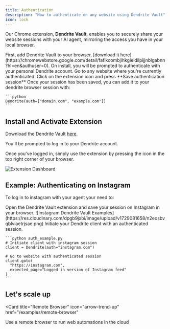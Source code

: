```yaml
---
title: Authentication
description: "How to authenticate on any website using Dendrite Vault"
icon: lock
---
```


Our Chrome extension, **Dendrite Vault**, enables you to securely share your website sessions with your AI agent, mirroring the access you have in your local browser.

<Steps>
  <Step title="Download the extension">
    First, add Dendrite Vault to your browser, [download it here](https://chromewebstore.google.com/detail/faflkoombjlhkgieldilpijjnblgabnn?hl=en&authuser=0). On install, you will be prompted to authenticate
    with your personal Dendrite account.
  </Step>
  <Step title="Save Auth Session">
    Go to any website where you're currently authenticated. Click on the
    extension icon and press **Save authentication session**
  </Step>
  <Step title="Authenticate in Script">
    Once your session has been saved, you can add it to your dendrite browser session
    with:

    ```python
    Dendrite(auth=["domain.com", "example.com"])
    ```

  </Step>
</Steps>

## Install and Activate Extension

Download the Dendrite Vault [here](https://chromewebstore.google.com/detail/faflkoombjlhkgieldilpijjnblgabnn?hl=en&authuser=0).

You'll be prompted to log in to your Dendrite account.

Once you've logged in, simply use the extension by pressing the icon in the top right corner of your browser.

![Extension Dashboard](/images/auth-use-plugin.png)

## Example: Authenticating on Instagram

To log in to instagram with your agent your need to:

<Steps>
  <Step title="Log in to Instagram in your Local Browser">
  </Step>
  <Step title="Save your Authentication Session">
    Open the Dendrite Vault extension and save your session on Instagram in your browser.
    ![Instagram Dendrite Vault Examples](https://res.cloudinary.com/dpgb9jxbi/image/upload/v1729081658/n2eosbvqblviaetrjsae.png)    
  </Step>
  <Step title="Use with Dendrite">
    Initiate your Dendrite client with an authenticated session.

    ```python auth_example.py
    # Initiate client with instagram session
    client = Dendrite(auth="instagram.com")

    # Go to website with authenticated session
    client.goto(
      "https://instagram.com",
      expected_page="Logged in version of Instagram feed"
    )
    ```

  </Step>
</Steps>

## Let's scale up

<Card
  title="Remote Browser"
  icon="arrow-trend-up"
  href="/examples/remote-browser"
>
  Use a remote browser to run web automations in the cloud
</Card>
```
